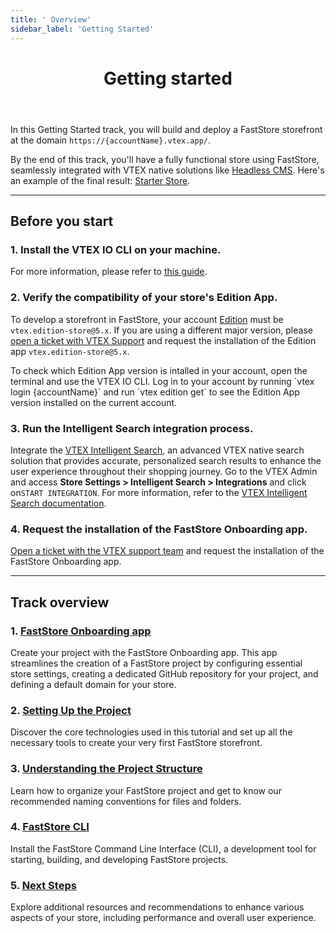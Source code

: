 ```yaml
---
title: ' Overview'
sidebar_label: 'Getting Started'
---
```



<header>

# Getting started

</header>

In this Getting Started track, you will build and deploy a FastStore storefront at the domain `https://{accountName}.vtex.app/`.

By the end of this track, you'll have a fully functional store using FastStore, seamlessly integrated with VTEX native solutions like [Headless CMS](https://www.faststore.dev/tutorials/cms/0).
Here's an example of the final result: [Starter Store](https://starter.vtex.app).

---

## Before you start

### 1. Install the VTEX IO CLI on your machine.

For more information, please refer to [this guide](https://developers.vtex.com/vtex-developer-docs/docs/vtex-io-documentation-vtex-io-cli-installation-and-command-reference).

### 2. Verify the compatibility of your store's Edition App.

To develop a storefront in FastStore, your account [Edition](https://developers.vtex.com/docs/guides/vtex-io-documentation-edition-app) must be `vtex.edition-store@5.x`. If you are using a different major version, please [open a ticket with VTEX Support](https://help.vtex.com/en/support) and request the installation of the Edition app `vtex.edition-store@5.x`.

<Callout type="info" emoji="ℹ️">
  To check which Edition App version is intalled in your account, open the
  terminal and use the VTEX IO CLI. Log in to your account by running `vtex
  login {accountName}` and run `vtex edition get` to see the Edition App version
  installed on the current account.
</Callout>

### 3. Run the Intelligent Search integration process.

Integrate the [VTEX Intelligent Search](https://help.vtex.com/tracks/vtex-intelligent-search), an advanced VTEX native search solution that provides accurate, personalized search results to enhance the user experience throughout their shopping journey.
Go to the VTEX Admin and access **Store Settings > Intelligent Search > Integrations** and click on`START INTEGRATION`. For more information, refer to the [VTEX Intelligent Search documentation](https://help.vtex.com/tracks/vtex-intelligent-search).

### 4. Request the installation of the FastStore Onboarding app.

[Open a ticket with the VTEX support team](https://help.vtex.com/support) and request the installation of the FastStore Onboarding app.

---

## Track overview

<Steps>
 
### 1. [FastStore Onboarding app](/docs/getting-started/1-faststore-onboarding/overview)
 
Create your project with the FastStore Onboarding app. This app streamlines the creation of a FastStore project by configuring essential store settings, creating a dedicated GitHub repository for your project, and defining a default domain for your store.
 
### 2. [Setting Up the Project](/docs/getting-started/2-setting-up-the-project)
 
Discover the core technologies used in this tutorial and set up all the necessary tools to create your very first FastStore storefront.

### 3. [Understanding the Project Structure](/docs/getting-started/3-project-structure)
 
Learn how to organize your FastStore project and get to know our recommended naming conventions for files and folders.

### 4. [FastStore CLI](/docs/getting-started/4-faststore-cli)
 
Install the FastStore Command Line Interface (CLI), a development tool for starting, building, and developing FastStore projects.

### 5. [Next Steps](/docs/getting-started/5-next-steps)
 
Explore additional resources and recommendations to enhance various aspects of your store, including performance and overall user experience.
 
</Steps>


